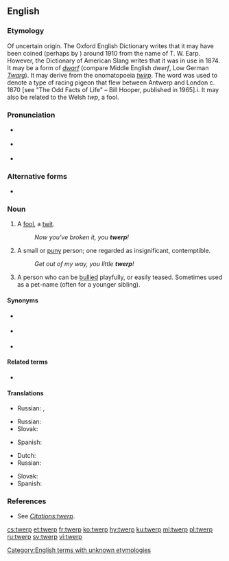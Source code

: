 ==English==

===Etymology===
Of uncertain origin. The Oxford English Dictionary writes that it may have been coined (perhaps by {{w|J. R. R. Tolkien}}) around 1910 from the name of T. W. Earp. However, the Dictionary of American Slang writes that it was in use in 1874. It may be a form of ''[[dwarf]]'' (compare Middle English ''dwerf'', Low German ''[[Twarg]]''). It may derive from the onomatopoeia ''[[twirp]]''.
The word was used to denote a type of racing pigeon that flew between Antwerp and London c. 1870 [see "The Odd Facts of Life" – Bill Hooper, published in 1965].i.   It may  also be related to the Welsh ''twp '', a fool.

===Pronunciation===
* {{a|GA}} {{IPA|/twɝp/|lang=en}}
* {{a|RP}} {{IPA|/twɜːp/|lang=en}}
* {{rhymes|ɜː(ɹ)p|lang=en}}

===Alternative forms===
* {{l|en|twirp}}

===Noun===
{{en-noun}}

# {{lb|en|UK|colloquial}} A [[fool]], a [[twit]].
#: ''Now you've broken it, you '''twerp'''!''
# {{lb|en|US|colloquial}} A small or [[puny]] person; one regarded as insignificant, contemptible.
#: ''Get out of my way, you little '''twerp'''!''
# {{lb|en|US|colloquial}} A person who can be [[bully|bullied]] playfully, or easily teased. Sometimes used as a pet-name (often for a younger sibling).

====Synonyms====
* {{sense|puny person}} {{l|en|twerk}}
* {{sense|fool}} {{l|en|twit}}
* {{sense|fool}} {{l|en|git}}

====Related terms====
* {{l|en|twerk}}

====Translations====
{{trans-top|a fool, a twit}}
* Russian: {{t+|ru|дура́к|m}}, {{t+|ru|тупи́ца|m|f}}
{{trans-mid}}
{{trans-bottom}}

{{trans-top|a small or puny person; one regarded as insignificant, contemptible}}
* Russian: {{t+|ru|ничто́жество|n}}
* Slovak: {{t|sk|krpec|m}}
{{trans-mid}}
* Spanish: {{t+|es|pendejo|m}}
{{trans-bottom}}

{{trans-top|a person who can be bullied playfully, or easily teased}}
* Dutch: {{t+|nl|ettertje}}
* Russian: {{t+|ru|простофи́ля|m|f}}
{{trans-mid}}
* Slovak: {{t|sk|krpec|m}}
* Spanish: {{t+|es|pendejo|m}}
{{trans-bottom}}

===References===
* See ''[[Citations:twerp]]''.
<!--* SOED-->

[[Category:English terms with unknown etymologies]]

[[cs:twerp]]
[[et:twerp]]
[[fr:twerp]]
[[ko:twerp]]
[[hy:twerp]]
[[ku:twerp]]
[[ml:twerp]]
[[pl:twerp]]
[[ru:twerp]]
[[sv:twerp]]
[[vi:twerp]]